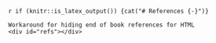 
`r if (knitr::is_latex_output()) {cat("# References {-}")}`


```block
Workaround for hiding end of book references for HTML
<div id="refs"></div>
```
